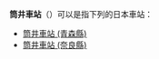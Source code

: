 '''筒井車站'''（{{lang|ja|つついえき}}）可以是指下列的日本車站：

* [[筒井車站_(青森縣)|筒井車站 (青森縣)]]
* [[筒井車站_(奈良縣)|筒井車站 (奈良縣)]]

{{disambig|cat=四字車站名消歧義}}